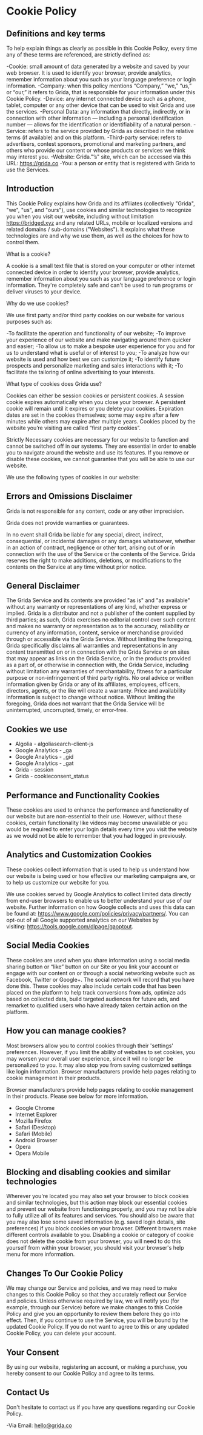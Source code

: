 # Cookie Policy

## Definitions and key terms

To help explain things as clearly as possible in this Cookie Policy, every time any of these terms are referenced, are strictly defined as:

-Cookie: small amount of data generated by a website and saved by your web browser. It is used to identify your browser, provide analytics, remember information about you such as your language preference or login information.
-Company: when this policy mentions “Company,” “we,” “us,” or “our,” it refers to Grida, that is responsible for your information under this Cookie Policy.
-Device: any internet connected device such as a phone, tablet, computer or any other device that can be used to visit Grida and use the services.
-Personal Data: any information that directly, indirectly, or in connection with other information — including a personal identification number — allows for the identification or identifiability of a natural person.
-Service: refers to the service provided by Grida as described in the relative terms (if available) and on this platform.
-Third-party service: refers to advertisers, contest sponsors, promotional and marketing partners, and others who provide our content or whose products or services we think may interest you.
-Website: Grida."’s" site, which can be accessed via this URL: https://grida.co
-You: a person or entity that is registered with Grida to use the Services.

## Introduction

This Cookie Policy explains how Grida and its affiliates (collectively "Grida", "we", "us", and "ours"), use cookies and similar technologies to recognize you when you visit our website, including without limitation https://bridged.xyz and any related URLs, mobile or localized versions and related domains / sub-domains ("Websites"). It explains what these technologies are and why we use them, as well as the choices for how to control them.

What is a cookie?

A cookie is a small text file that is stored on your computer or other internet connected device in order to identify your browser, provide analytics, remember information about you such as your language preference or login information. They're completely safe and can't be used to run programs or deliver viruses to your device.

Why do we use cookies?

We use first party and/or third party cookies on our website for various purposes such as:

-To facilitate the operation and functionality of our website;
-To improve your experience of our website and make navigating around them quicker and easier;
-To allow us to make a bespoke user experience for you and for us to understand what is useful or of interest to you;
-To analyze how our website is used and how best we can customize it;
-To identify future prospects and personalize marketing and sales interactions with it;
-To facilitate the tailoring of online advertising to your interests.

What type of cookies does Grida use?

Cookies can either be session cookies or persistent cookies. A session cookie expires automatically when you close your browser. A persistent cookie will remain until it expires or you delete your cookies. Expiration dates are set in the cookies themselves; some may expire after a few minutes while others may expire after multiple years. Cookies placed by the website you’re visiting are called “first party cookies”.

Strictly Necessary cookies are necessary for our website to function and cannot be switched off in our systems. They are essential in order to enable you to navigate around the website and use its features. If you remove or disable these cookies, we cannot guarantee that you will be able to use our website.

We use the following types of cookies in our website:

## Errors and Omissions Disclaimer

Grida is not responsible for any content, code or any other imprecision.

Grida does not provide warranties or guarantees.

In no event shall Grida be liable for any special, direct, indirect, consequential, or incidental damages or any damages whatsoever, whether in an action of contract, negligence or other tort, arising out of or in connection with the use of the Service or the contents of the Service. Grida reserves the right to make additions, deletions, or modifications to the contents on the Service at any time without prior notice.

## General Disclaimer

The Grida Service and its contents are provided "as is" and "as available" without any warranty or representations of any kind, whether express or implied. Grida is a distributor and not a publisher of the content supplied by third parties; as such, Grida exercises no editorial control over such content and makes no warranty or representation as to the accuracy, reliability or currency of any information, content, service or merchandise provided through or accessible via the Grida Service. Without limiting the foregoing, Grida specifically disclaims all warranties and representations in any content transmitted on or in connection with the Grida Service or on sites that may appear as links on the Grida Service, or in the products provided as a part of, or otherwise in connection with, the Grida Service, including without limitation any warranties of merchantability, fitness for a particular purpose or non-infringement of third party rights. No oral advice or written information given by Grida or any of its affiliates, employees, officers, directors, agents, or the like will create a warranty. Price and availability information is subject to change without notice. Without limiting the foregoing, Grida does not warrant that the Grida Service will be uninterrupted, uncorrupted, timely, or error-free.

## Cookies we use

- Algolia - algoliasearch-client-js
- Google Analytics - \_ga
- Google Analytics - \_gid
- Google Analytics - \_gat
- Grida - session
- Grida - cookieconsent_status

## Performance and Functionality Cookies

These cookies are used to enhance the performance and functionality of our website but are non-essential to their use. However, without these cookies, certain functionality like videos may become unavailable or you would be required to enter your login details every time you visit the website as we would not be able to remember that you had logged in previously.

## Analytics and Customization Cookies

These cookies collect information that is used to help us understand how our website is being used or how effective our marketing campaigns are, or to help us customize our website for you.

We use cookies served by Google Analytics to collect limited data directly from end-user browsers to enable us to better understand your use of our website. Further information on how Google collects and uses this data can be found at: https://www.google.com/policies/privacy/partners/. You can opt-out of all Google supported analytics on our Websites by visiting: https://tools.google.com/dlpage/gaoptout.

## Social Media Cookies

These cookies are used when you share information using a social media sharing button or “like” button on our Site or you link your account or engage with our content on or through a social networking website such as Facebook, Twitter or Google+. The social network will record that you have done this. These cookies may also include certain code that has been placed on the platform to help track conversions from ads, optimize ads based on collected data, build targeted audiences for future ads, and remarket to qualified users who have already taken certain action on the platform.

## How you can manage cookies?

Most browsers allow you to control cookies through their 'settings' preferences. However, if you limit the ability of websites to set cookies, you may worsen your overall user experience, since it will no longer be personalized to you. It may also stop you from saving customized settings like login information. Browser manufacturers provide help pages relating to cookie management in their products.

Browser manufacturers provide help pages relating to cookie management in their products. Please see below for more information.

- Google Chrome
- Internet Explorer
- Mozilla Firefox
- Safari (Desktop)
- Safari (Mobile)
- Android Browser
- Opera
- Opera Mobile

## Blocking and disabling cookies and similar technologies

Wherever you're located you may also set your browser to block cookies and similar technologies, but this action may block our essential cookies and prevent our website from functioning properly, and you may not be able to fully utilize all of its features and services. You should also be aware that you may also lose some saved information (e.g. saved login details, site preferences) if you block cookies on your browser. Different browsers make different controls available to you. Disabling a cookie or category of cookie does not delete the cookie from your browser, you will need to do this yourself from within your browser, you should visit your browser's help menu for more information.

## Changes To Our Cookie Policy

We may change our Service and policies, and we may need to make changes to this Cookie Policy so that they accurately reflect our Service and policies. Unless otherwise required by law, we will notify you (for example, through our Service) before we make changes to this Cookie Policy and give you an opportunity to review them before they go into effect. Then, if you continue to use the Service, you will be bound by the updated Cookie Policy. If you do not want to agree to this or any updated Cookie Policy, you can delete your account.

## Your Consent

By using our website, registering an account, or making a purchase, you hereby consent to our Cookie Policy and agree to its terms.

## Contact Us

Don't hesitate to contact us if you have any questions regarding our Cookie Policy.

-Via Email: hello@grida.co
